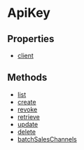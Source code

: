 
# ApiKey

## Properties

- [client](../../ApiKey/properties/js_sdk.admin.ApiKey.client/page.mdx)

## Methods

- [list](../../ApiKey/methods/js_sdk.admin.ApiKey.list/page.mdx)
- [create](../../ApiKey/methods/js_sdk.admin.ApiKey.create/page.mdx)
- [revoke](../../ApiKey/methods/js_sdk.admin.ApiKey.revoke/page.mdx)
- [retrieve](../../ApiKey/methods/js_sdk.admin.ApiKey.retrieve/page.mdx)
- [update](../../ApiKey/methods/js_sdk.admin.ApiKey.update/page.mdx)
- [delete](../../ApiKey/methods/js_sdk.admin.ApiKey.delete/page.mdx)
- [batchSalesChannels](../../ApiKey/methods/js_sdk.admin.ApiKey.batchSalesChannels/page.mdx)
